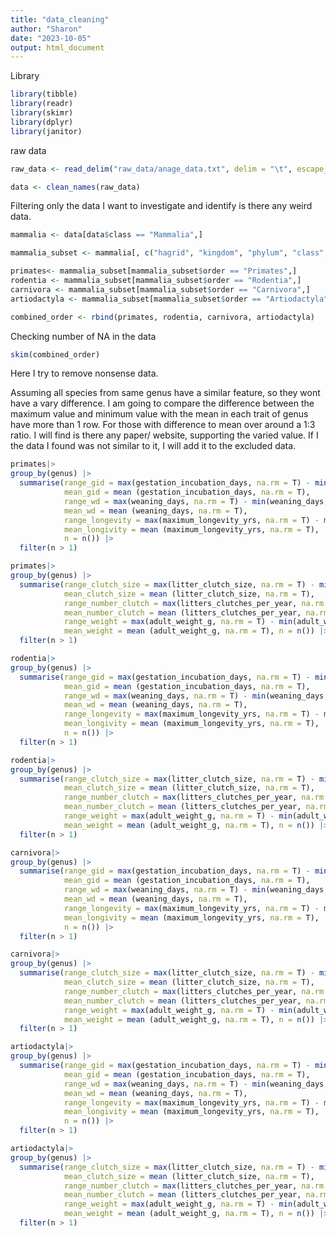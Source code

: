 ```yaml
---
title: "data_cleaning"
author: "Sharon"
date: "2023-10-05"
output: html_document
---
```


Library
```r
library(tibble)
library(readr)
library(skimr)
library(dplyr)
library(janitor)
```

raw data
```r
raw_data <- read_delim("raw_data/anage_data.txt", delim = "\t", escape_double = FALSE, trim_ws = TRUE)

data <- clean_names(raw_data)
```


Filtering only the data I want to investigate and identify is there any weird data.
```r
mammalia <- data[data$class == "Mammalia",]

mammalia_subset <- mammalia[, c("hagrid", "kingdom", "phylum", "class", "order", "family", "genus", "species", "common_name", "female_maturity_days", "gestation_incubation_days", "weaning_days", "litter_clutch_size", "litters_clutches_per_year", "adult_weight_g", "maximum_longevity_yrs" )]

primates<- mammalia_subset[mammalia_subset$order == "Primates",]
rodentia <- mammalia_subset[mammalia_subset$order == "Rodentia",]
carnivora <- mammalia_subset[mammalia_subset$order == "Carnivora",]
artiodactyla <- mammalia_subset[mammalia_subset$order == "Artiodactyla",]

combined_order <- rbind(primates, rodentia, carnivora, artiodactyla)
```

Checking number of NA in the data
```r
skim(combined_order)
```


Here I try to remove nonsense data.

Assuming all species from same genus have a similar feature, so they wont have a vary difference. I am going to compare the difference between the maximum value and minimum value with the mean in each trait of genus have more than 1 row. For those with difference to mean over around a 1:3 ratio. I will find is there any paper/ website, supporting the varied value. If I the data I found was not similar to it, I will add it to the excluded data. 
```r
primates|>
group_by(genus) |>
  summarise(range_gid = max(gestation_incubation_days, na.rm = T) - min(gestation_incubation_days, na.rm = T), 
            mean_gid = mean (gestation_incubation_days, na.rm = T),
            range_wd = max(weaning_days, na.rm = T) - min(weaning_days, na.rm = T), 
            mean_wd = mean (weaning_days, na.rm = T),
            range_longevity = max(maximum_longevity_yrs, na.rm = T) - min(maximum_longevity_yrs, na.rm = T), 
            mean_longivity = mean (maximum_longevity_yrs, na.rm = T), 
            n = n()) |>
  filter(n > 1)
```

```r
primates|>
group_by(genus) |>
  summarise(range_clutch_size = max(litter_clutch_size, na.rm = T) - min(litter_clutch_size, na.rm = T), 
            mean_clutch_size = mean (litter_clutch_size, na.rm = T),
            range_number_clutch = max(litters_clutches_per_year, na.rm = T) - min(litters_clutches_per_year, na.rm = T), 
            mean_number_clutch = mean (litters_clutches_per_year, na.rm = T),
            range_weight = max(adult_weight_g, na.rm = T) - min(adult_weight_g, na.rm = T), 
            mean_weight = mean (adult_weight_g, na.rm = T), n = n()) |>
  filter(n > 1)
```

```r
rodentia|>
group_by(genus) |>
  summarise(range_gid = max(gestation_incubation_days, na.rm = T) - min(gestation_incubation_days, na.rm = T), 
            mean_gid = mean (gestation_incubation_days, na.rm = T),
            range_wd = max(weaning_days, na.rm = T) - min(weaning_days, na.rm = T), 
            mean_wd = mean (weaning_days, na.rm = T),
            range_longevity = max(maximum_longevity_yrs, na.rm = T) - min(maximum_longevity_yrs, na.rm = T), 
            mean_longivity = mean (maximum_longevity_yrs, na.rm = T), 
            n = n()) |>
  filter(n > 1)
```

```r
rodentia|>
group_by(genus) |>
  summarise(range_clutch_size = max(litter_clutch_size, na.rm = T) - min(litter_clutch_size, na.rm = T), 
            mean_clutch_size = mean (litter_clutch_size, na.rm = T),
            range_number_clutch = max(litters_clutches_per_year, na.rm = T) - min(litters_clutches_per_year, na.rm = T), 
            mean_number_clutch = mean (litters_clutches_per_year, na.rm = T),
            range_weight = max(adult_weight_g, na.rm = T) - min(adult_weight_g, na.rm = T), 
            mean_weight = mean (adult_weight_g, na.rm = T), n = n()) |>
  filter(n > 1)
```

```r
carnivora|>
group_by(genus) |>
  summarise(range_gid = max(gestation_incubation_days, na.rm = T) - min(gestation_incubation_days, na.rm = T), 
            mean_gid = mean (gestation_incubation_days, na.rm = T),
            range_wd = max(weaning_days, na.rm = T) - min(weaning_days, na.rm = T), 
            mean_wd = mean (weaning_days, na.rm = T),
            range_longevity = max(maximum_longevity_yrs, na.rm = T) - min(maximum_longevity_yrs, na.rm = T), 
            mean_longivity = mean (maximum_longevity_yrs, na.rm = T), 
            n = n()) |>
  filter(n > 1)
```

```r
carnivora|>
group_by(genus) |>
  summarise(range_clutch_size = max(litter_clutch_size, na.rm = T) - min(litter_clutch_size, na.rm = T), 
            mean_clutch_size = mean (litter_clutch_size, na.rm = T),
            range_number_clutch = max(litters_clutches_per_year, na.rm = T) - min(litters_clutches_per_year, na.rm = T), 
            mean_number_clutch = mean (litters_clutches_per_year, na.rm = T),
            range_weight = max(adult_weight_g, na.rm = T) - min(adult_weight_g, na.rm = T), 
            mean_weight = mean (adult_weight_g, na.rm = T), n = n()) |>
  filter(n > 1)
```

```r
artiodactyla|>
group_by(genus) |>
  summarise(range_gid = max(gestation_incubation_days, na.rm = T) - min(gestation_incubation_days, na.rm = T), 
            mean_gid = mean (gestation_incubation_days, na.rm = T),
            range_wd = max(weaning_days, na.rm = T) - min(weaning_days, na.rm = T), 
            mean_wd = mean (weaning_days, na.rm = T),
            range_longevity = max(maximum_longevity_yrs, na.rm = T) - min(maximum_longevity_yrs, na.rm = T), 
            mean_longivity = mean (maximum_longevity_yrs, na.rm = T), 
            n = n()) |>
  filter(n > 1)
```

```r
artiodactyla|>
group_by(genus) |>
  summarise(range_clutch_size = max(litter_clutch_size, na.rm = T) - min(litter_clutch_size, na.rm = T), 
            mean_clutch_size = mean (litter_clutch_size, na.rm = T),
            range_number_clutch = max(litters_clutches_per_year, na.rm = T) - min(litters_clutches_per_year, na.rm = T), 
            mean_number_clutch = mean (litters_clutches_per_year, na.rm = T),
            range_weight = max(adult_weight_g, na.rm = T) - min(adult_weight_g, na.rm = T), 
            mean_weight = mean (adult_weight_g, na.rm = T), n = n()) |>
  filter(n > 1)
```






